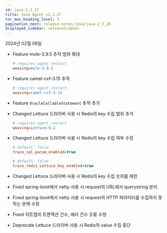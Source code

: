 ```yaml
---
id: java-2_2_27
title: Java Agent v2.2.27
toc_max_heading_level: 2
pagination_next: release-notes/java/java-2_2_26
displayed_sidebar: releaseSidebar
---
```


2024년 02월 06일

- <Status>Feature</Status> mule-3.9.5 추적 범위 확대

  ```ini title="whatap.conf"
  # requires agent restart
  weaving=mule-3.9.5
  ```

- <Status>Feature</Status> camel-cxf-3.15 추적

  ```ini title="whatap.conf"
  # requires agent restart
  weaving=camel-cxf-3.15
  ```

- <Status>Feature</Status> <code>OracleCallableStatement</code> 추적 추가

- <Status>Changed</Status> Lettuce 드라이버 사용 시 Redis의 key 수집 범위 추가

  ```ini title="whatap.conf"
  # requires agent restart
  weaving=Lettuce-6.2
  ```

- <Status>Changed</Status> Lettuce 드라이버 사용 시 Redis의 key 수집 여부 수정

  ```ini title="whatap.conf"
  # default: false
  trace_sql_param_enabled=true
  
  # default: false
  trace_redis_Lettuce_key_enabled=true
  ```

- <Status>Changed</Status> Lettuce 드라이버 사용 시 Redis의 key 수집 숫자를 제한

- <Status>Fixed</Status> spring-boot에서 netty 사용 시 request의 URL에서 querystring 분리

- <Status>Fixed</Status> spring-boot에서 netty 사용 시 request의 HTTP 파라미터를 수집하지 못하는 문제 수정

- <Status>Fixed</Status> 히트맵의 트랜잭션 건수, 에러 건수 오류 수정

- <Status>Deprecate</Status> Lettuce 드라이버 사용 시 Redis의 value 수집 중단